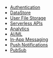 - [Authentication](/gen1/[platform]/build-a-backend/auth/set-up-auth/)
- [DataStore](/gen1/[platform]/build-a-backend/more-features/datastore/set-up-datastore/)
- [User File Storage](/gen1/[platform]/build-a-backend/storage/set-up-storage/)
- [Serverless APIs](/gen1/[platform]/build-a-backend/graphqlapi/set-up-graphql-api/)
- [Analytics](/gen1/[platform]/build-a-backend/more-features/analytics/set-up-analytics/)
- [AI/ML](/gen1/[platform]/build-a-backend/more-features/predictions/set-up-predictions/)
- [In-App Messaging](/gen1/[platform]/build-a-backend/more-features/in-app-messaging/)
- [Push Notifications](/gen1/[platform]/build-a-backend/push-notifications/set-up-push-notifications/)
- [PubSub](/gen1/[platform]/build-a-backend/more-features/pubsub/set-up-pubsub/)
